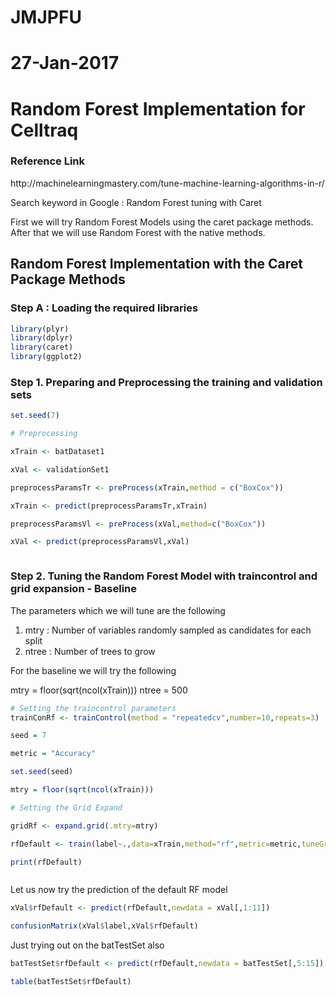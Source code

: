 
# JMJPFU
# 27-Jan-2017
# Random Forest Implementation for Celltraq

### Reference Link

http://machinelearningmastery.com/tune-machine-learning-algorithms-in-r/

Search keyword in Google : Random Forest tuning with Caret

First we will try Random Forest Models using the caret package methods. After that we will use Random Forest with the native methods.

## Random Forest Implementation with the Caret Package Methods


### Step A : Loading the required libraries

```r
library(plyr)
library(dplyr)
library(caret)
library(ggplot2)
```


### Step 1. Preparing and Preprocessing the training and validation sets

```r
set.seed(7)

# Preprocessing 

xTrain <- batDataset1

xVal <- validationSet1

preprocessParamsTr <- preProcess(xTrain,method = c("BoxCox"))

xTrain <- predict(preprocessParamsTr,xTrain)

preprocessParamsVl <- preProcess(xVal,method=c("BoxCox"))

xVal <- predict(preprocessParamsVl,xVal)



```

### Step 2. Tuning the Random Forest Model with traincontrol and grid expansion - Baseline

The parameters which we will tune are the following

1. mtry : Number of variables randomly sampled as candidates for each split
2. ntree : Number of trees to grow

For the baseline we will try the following

mtry = floor(sqrt(ncol(xTrain)))
ntree = 500



```r
# Setting the traincontrol parameters
trainConRf <- trainControl(method = "repeatedcv",number=10,repeats=3)

seed = 7

metric = "Accuracy"

set.seed(seed)

mtry = floor(sqrt(ncol(xTrain)))

# Setting the Grid Expand

gridRf <- expand.grid(.mtry=mtry)

rfDefault <- train(label~.,data=xTrain,method="rf",metric=metric,tuneGrid=gridRf,trControl=trainConRf)

print(rfDefault)



```
Let us now try the prediction of the default RF model

```r
xVal$rfDefault <- predict(rfDefault,newdata = xVal[,1:11])

confusionMatrix(xVal$label,xVal$rfDefault)
```
Just trying out on the batTestSet also

```r
batTestSet$rfDefault <- predict(rfDefault,newdata = batTestSet[,5:15])

table(batTestSet$rfDefault)
```

